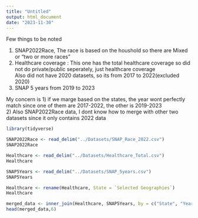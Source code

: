 ```yaml
---
title: "Untitled"
output: html_document
date: "2023-11-30"
---
```


Few things to be noted

1. SNAP2022Race, The race is based on the houshold so there are Mixed or "two or more races"\
2. Healthcare coverage : This one has the total healthcare coverage so did not do private/public seperately, just healthcare coverage\
Also did not have 2020 datasets, so its from 2017 to 2022(excluded 2020)\
3. SNAP 5 years from 2019 to 2023\

My concern is 1) if we marge based on the states, the year wont perfectly match since one of them are 2017-2022, the other is 2019-2023\
2) Also SNAP2022Race data, I dont know how to merge with other two datasets since it only contains 2022 data\

```r
library(tidyverse)

SNAP2022Race <- read_delim("../Datasets/SNAP_Race_2022.csv")
SNAP2022Race

Healthcare <- read_delim("../Datasets/Healthcare_Total.csv")
Healthcare

SNAP5Years <- read_delim("../Datasets/SNAP_5years.csv")
SNAP5Years

Healthcare <- rename(Healthcare, State = `Selected Geographies`)
Healthcare

merged_data <- inner_join(Healthcare, SNAP5Years, by = c("State", "Year"))
head(merged_data,6)


```


